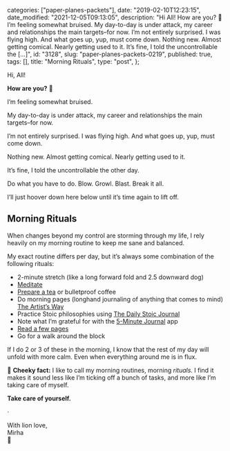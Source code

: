 
  categories: ["paper-planes-packets"],
  date: "2019-02-10T12:23:15",
  date_modified: "2021-12-05T09:13:05",
  description:
    "Hi All! How are you? 🤗 I’m feeling somewhat bruised. My day-to-day is under attack, my career and relationships the main targets–for now. I’m not entirely surprised. I was flying high. And what goes up, yup, must come down. Nothing new. Almost getting comical. Nearly getting used to it. It’s fine, I told the uncontrollable the […]",
  id: "3128",
  slug: "paper-planes-packets-0219",
  published: true,
  tags: [],
  title: "Morning Rituals",
  type: "post",
};


Hi, All!

**How are you?** 🤗

I’m feeling somewhat bruised.

My day-to-day is under attack, my career and relationships the main targets–for now.

I’m not entirely surprised. I was flying high. And what goes up, yup, must come down.

Nothing new. Almost getting comical. Nearly getting used to it.

It’s fine, I told the uncontrollable the other day.

Do what you have to do. Blow. Growl. Blast. Break it all.

I’ll just hoover down here below until it’s time again to lift off.

## Morning Rituals

When changes beyond my control are storming through my life, I rely heavily on my morning routine to keep me sane and balanced.

My exact routine differs per day, but it’s always some combination of the following rituals:

- 2-minute stretch (like a long forward fold and 2.5 downward dog)
- [Meditate](/posts/favorite-things-2018#favorite-new-app)
- [Prepare a tea](/letters/paper-planes-packets-1118#ritual-im-loving) or bulletproof coffee
- Do morning pages (longhand journaling of anything that comes to mind) [The Artist’s Way](/read-100-books#65-the-artists-way)
- Practice Stoic philosophies using [The Daily Stoic Journal](/read-100-books#41-the-daily-stoic)
- Note what I’m grateful for with the [5-Minute Journal](https://apps.apple.com/us/app/5-minute-journal-self-care/id1062945251) app
- [Read a few pages](/read-100-books/)
- Go for a walk around the block

If I do 2 or 3 of these in the morning, I know that the rest of my day will unfold with more calm. Even when everything around me is in flux.

🍒 **Cheeky fact:** I like to call my morning routines, morning *rituals*. I find it makes it sound less like I’m ticking off a bunch of tasks, and more like I’m taking care of myself.

**Take care of yourself.**

·

With lion love,\
Mirha\
🦁
